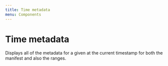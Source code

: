 ```yaml
---
title: Time metadata
menu: Components
---
```



# Time metadata
Displays all of the metadata for a given at the current timestamp for both the manifest
and also the ranges.

<PropsTable of={TimeMetadata} />